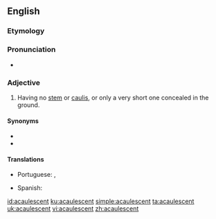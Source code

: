 ==English==

===Etymology===
{{prefix|a|caulescent|lang=en}}

===Pronunciation===
* {{a|US}} {{IPA|/ˌæk.ɔ.ˈlɛs.ənt/|/ˌæk.ɔ.ˈlɛs.nt/|lang=en}}

===Adjective===
{{en-adj|-}}

# {{lb|en|botany}} Having no [[stem]] or [[caulis]], or only a very short one concealed in the ground.

====Synonyms====
* {{l|en|acaulous}}
* {{l|en|acauline}}

====Translations====
{{trans-top|having no stem}}
* Portuguese: {{t|pt|acaule}}, {{t|pt|acaulescente}}
{{trans-mid}}
* Spanish: {{t+|es|acaule}}
{{trans-bottom}}

[[id:acaulescent]]
[[ku:acaulescent]]
[[simple:acaulescent]]
[[ta:acaulescent]]
[[uk:acaulescent]]
[[vi:acaulescent]]
[[zh:acaulescent]]
